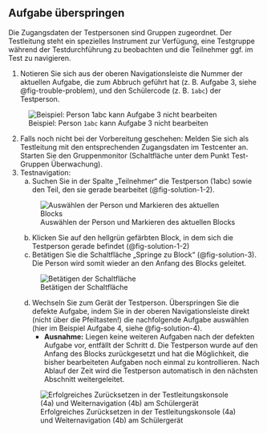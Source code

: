 ## Aufgabe überspringen

Die Zugangsdaten der Testpersonen sind Gruppen zugeordnet. Der Testleitung steht ein spezielles Instrument zur Verfügung, eine Testgruppe während der Testdurchführung zu beobachten und die Teilnehmer ggf. im Test zu navigieren.

1. Notieren Sie sich aus der oberen Navigationsleiste die Nummer der aktuellen Aufgabe, die zum Abbruch geführt hat (z. B. Aufgabe 3, siehe @fig-trouble-problem), und den Schülercode (z. B. `1abc`) der Testperson.

![Beispiel: Person `1abc` kann Aufgabe 3 nicht bearbeiten](figures/trouble-problem.png){#fig-trouble-problem}


2. Falls noch nicht bei der Vorbereitung geschehen: Melden Sie sich als Testleitung mit den entsprechenden Zugangsdaten im Testcenter an. Starten Sie den Gruppenmonitor (Schaltfläche unter dem Punkt Test-Gruppen Überwachung).
3. Testnavigation:
    a. Suchen Sie in der Spalte „Teilnehmer“ die Testperson (1abc) sowie den Teil, den sie gerade bearbeitet (@fig-solution-1-2).

    ![Auswählen der Person und Markieren des aktuellen Blocks](figures/trouble-solution-1-2.png){#fig-solution-1-2}

    b. Klicken Sie auf den hellgrün gefärbten Block, in dem sich die Testperson gerade befindet (@fig-solution-1-2)
    c. Betätigen Sie die Schaltfläche „Springe zu Block“ (@fig-solution-3). Die Person wird somit wieder an den Anfang des Blocks geleitet.

    ![Betätigen der Schaltfläche](figures/trouble-solution-3.png){#fig-solution-3}

    d. Wechseln Sie zum Gerät der Testperson. Überspringen Sie die defekte Aufgabe, indem Sie in der oberen Navigationsleiste direkt (nicht über die Pfeiltasten!) die nachfolgende Aufgabe auswählen (hier im Beispiel Aufgabe 4, siehe @fig-solution-4).
       - **Ausnahme:** Liegen keine weiteren Aufgaben nach der defekten Aufgabe vor, entfällt der Schritt d. Die Testperson wurde auf den Anfang des Blocks zurückgesetzt und hat die Möglichkeit, die bisher bearbeiteten Aufgaben noch einmal zu kontrollieren. Nach Ablauf der Zeit wird die Testperson automatisch in den nächsten Abschnitt weitergeleitet.

    ![Erfolgreiches Zurücksetzen in der Testleitungskonsole (4a) und Weiternavigation (4b) am Schülergerät](figures/trouble-solution-4.png){#fig-solution-4}